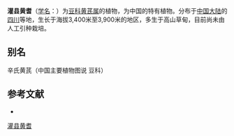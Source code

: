 {{Speciesbox
| name = 灌县黄耆
| status = 
| status_system = 
| image =
| genus = Astragalus
| species = simpsonii
| authority = Pet.-Stib.
}}

'''灌县黄耆'''（[[学名|学名]]：{{lang|la|''Astragalus simpsonii''}}）为[[豆科|豆科]][[黄芪属|黄芪属]]的植物，为中国的特有植物。分布于[[中国大陆|中国大陆]]的[[四川|四川]]等地，生长于海拔3,400米至3,900米的地区，多生于高山草甸，目前尚未由人工引种栽培。

== 别名 ==
辛氏黄芪（中国主要植物图说 豆科）

== 参考文献 ==
<div class="references-small">
* {{cite web| url =http://www.bioinfo.cn/db05/KmzwSpecies.php?action=view&id=15801| title =灌县黄耆| work =《中国高等植物数据库全库》| publisher =中国科学院微生物研究所| author =昆明植物研究所| accessdate =2009-02-25| deadurl =yes| archiveurl =https://web.archive.org/web/20160305060535/http://www.bioinfo.cn/db05/KmzwSpecies.php?action=view&id=15801| archivedate =2016-03-05}}
</div>
{{Taxonbar|from=Q15228118}}

[[Category:黄芪属|灌县黄耆]]


{{植物小作品}}